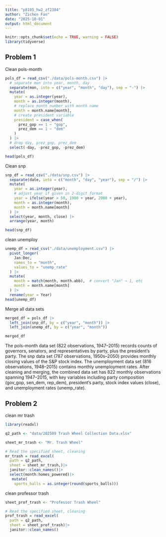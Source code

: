 ```yaml
---
title: "p8105_hw2_zf2384"
author: "Zichen Fan"
date: "2025-10-01"
output: html_document
---
```


```r
knitr::opts_chunk$set(echo = TRUE, warning = FALSE)
library(tidyverse)
```

## Problem 1
Clean pols-month
```r
pols_df = read_csv("./data/pols-month.csv") |>
  # separate mon into year, month, day
  separate(mon, into = c("year", "month", "day"), sep = "-") |>
  mutate(
    year = as.integer(year),
    month = as.integer(month),
    # replace month number with month name
    month = month.name[month],
    # create president variable
    president = case_when(
      prez_gop == 1 ~ "gop",
      prez_dem == 1 ~ "dem"
    )
  ) |>
  # drop day, prez_gop, prez_dem
  select(-day, -prez_gop, -prez_dem)

head(pols_df)

```
 
Clean snp
```r
snp_df = read_csv("./data/snp.csv") |>
  separate(date, into = c("month", "day", "year"), sep = "/") |>
  mutate(
    year = as.integer(year),
    # adjust year if given in 2-digit format
    year = ifelse(year > 50, 1900 + year, 2000 + year),
    month = as.integer(month),
    month = month.name[month]
  ) |>
  select(year, month, close) |>
  arrange(year, month)

head(snp_df)

```

clean unemploy
```r
unemp_df = read_csv("./data/unemployment.csv") |>
  pivot_longer(
    Jan:Dec,
    names_to = "month",
    values_to = "unemp_rate"
  ) |>
  mutate(
    month = match(month, month.abb),  # convert "Jan" → 1, etc
    month = month.name[month]
  ) |>
  rename(year = Year)
head(unemp_df)

```

Merge all data sets
```r
merged_df = pols_df |>
  left_join(snp_df, by = c("year", "month")) |>
  left_join(unemp_df, by = c("year", "month"))

merged_df

```

The pols-month data set (822 observations, 1947–2015) records counts of governors, senators, and representatives by party, plus the president’s party. The snp data set (787 observations, 1950s–2050) provides monthly closing values of the S&P stock index. The unemployment data set (816 observations, 1948–2015) contains monthly unemployment rates. After cleaning and merging, the combined data set has 822 monthly observations spanning 1947–2015, with key variables including party composition (gov_gop, sen_dem, rep_dem), president’s party, stock index values (close), and unemployment rates (unemp_rate).

## Problem 2

clean mr trash
```r
library(readxl)

q2_path <- "data/202509 Trash Wheel Collection Data.xlsx"

sheet_mr_trash <- "Mr. Trash Wheel"

# Read the specified sheet, cleaning
mr_trash = read_excel(
  path = q2_path,
  sheet = sheet_mr_trash,)|>
  janitor::clean_names()|>
  select(month:homes_powered)|>
   mutate(
    sports_balls = as.integer(round(sports_balls)))
```

clean professor trash

```r
sheet_prof_trash <- "Professor Trash Wheel"

# Read the specified sheet, cleaning
prof_trash = read_excel(
  path = q2_path,
  sheet = sheet_prof_trash)|>
  janitor::clean_names()
 
```











